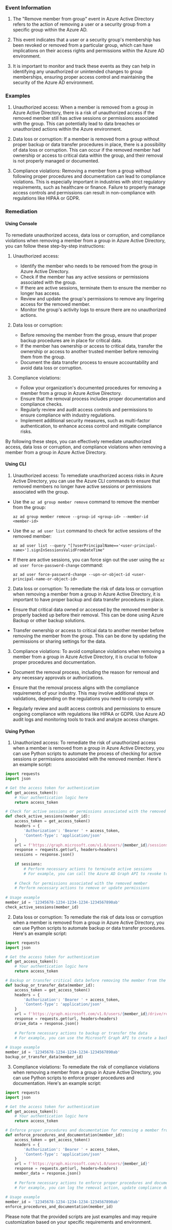 
### Event Information

1. The "Remove member from group" event in Azure Active Directory refers to the action of removing a user or a security group from a specific group within the Azure AD.

2. This event indicates that a user or a security group's membership has been revoked or removed from a particular group, which can have implications on their access rights and permissions within the Azure AD environment.

3. It is important to monitor and track these events as they can help in identifying any unauthorized or unintended changes to group memberships, ensuring proper access control and maintaining the security of the Azure AD environment.


### Examples

1. Unauthorized access: When a member is removed from a group in Azure Active Directory, there is a risk of unauthorized access if the removed member still has active sessions or permissions associated with the group. This can potentially lead to data breaches or unauthorized actions within the Azure environment.

2. Data loss or corruption: If a member is removed from a group without proper backup or data transfer procedures in place, there is a possibility of data loss or corruption. This can occur if the removed member had ownership or access to critical data within the group, and their removal is not properly managed or documented.

3. Compliance violations: Removing a member from a group without following proper procedures and documentation can lead to compliance violations. This is especially important in industries with strict regulatory requirements, such as healthcare or finance. Failure to properly manage access controls and permissions can result in non-compliance with regulations like HIPAA or GDPR.

### Remediation

#### Using Console

To remediate unauthorized access, data loss or corruption, and compliance violations when removing a member from a group in Azure Active Directory, you can follow these step-by-step instructions:

1. Unauthorized access:
   - Identify the member who needs to be removed from the group in Azure Active Directory.
   - Check if the member has any active sessions or permissions associated with the group.
   - If there are active sessions, terminate them to ensure the member no longer has access.
   - Review and update the group's permissions to remove any lingering access for the removed member.
   - Monitor the group's activity logs to ensure there are no unauthorized actions.

2. Data loss or corruption:
   - Before removing the member from the group, ensure that proper backup procedures are in place for critical data.
   - If the member has ownership or access to critical data, transfer the ownership or access to another trusted member before removing them from the group.
   - Document the data transfer process to ensure accountability and avoid data loss or corruption.

3. Compliance violations:
   - Follow your organization's documented procedures for removing a member from a group in Azure Active Directory.
   - Ensure that the removal process includes proper documentation and compliance checks.
   - Regularly review and audit access controls and permissions to ensure compliance with industry regulations.
   - Implement additional security measures, such as multi-factor authentication, to enhance access control and mitigate compliance risks.

By following these steps, you can effectively remediate unauthorized access, data loss or corruption, and compliance violations when removing a member from a group in Azure Active Directory.

#### Using CLI

1. Unauthorized access: To remediate unauthorized access risks in Azure Active Directory, you can use the Azure CLI commands to ensure that removed members no longer have active sessions or permissions associated with the group. 

- Use the `az ad group member remove` command to remove the member from the group: 
  ```
  az ad group member remove --group-id <group-id> --member-id <member-id>
  ```

- Use the `az ad user list` command to check for active sessions of the removed member: 
  ```
  az ad user list --query "[?userPrincipalName=='<user-principal-name>'].signInSessionsValidFromDateTime"
  ```

- If there are active sessions, you can force sign out the user using the `az ad user force-password-change` command: 
  ```
  az ad user force-password-change --upn-or-object-id <user-principal-name-or-object-id>
  ```

2. Data loss or corruption: To remediate the risk of data loss or corruption when removing a member from a group in Azure Active Directory, it is important to have proper backup and data transfer procedures in place. 

- Ensure that critical data owned or accessed by the removed member is properly backed up before their removal. This can be done using Azure Backup or other backup solutions.

- Transfer ownership or access to critical data to another member before removing the member from the group. This can be done by updating the permissions or sharing settings for the data.

3. Compliance violations: To avoid compliance violations when removing a member from a group in Azure Active Directory, it is crucial to follow proper procedures and documentation. 

- Document the removal process, including the reason for removal and any necessary approvals or authorizations.

- Ensure that the removal process aligns with the compliance requirements of your industry. This may involve additional steps or validations, depending on the regulations you need to comply with.

- Regularly review and audit access controls and permissions to ensure ongoing compliance with regulations like HIPAA or GDPR. Use Azure AD audit logs and monitoring tools to track and analyze access changes.

#### Using Python

1. Unauthorized access: To remediate the risk of unauthorized access when a member is removed from a group in Azure Active Directory, you can use Python scripts to automate the process of checking for active sessions or permissions associated with the removed member. Here's an example script:

```python
import requests
import json

# Get the access token for authentication
def get_access_token():
    # Your authentication logic here
    return access_token

# Check for active sessions or permissions associated with the removed member
def check_active_sessions(member_id):
    access_token = get_access_token()
    headers = {
        'Authorization': 'Bearer ' + access_token,
        'Content-Type': 'application/json'
    }
    url = f'https://graph.microsoft.com/v1.0/users/{member_id}/sessions'
    response = requests.get(url, headers=headers)
    sessions = response.json()
    
    if sessions:
        # Perform necessary actions to terminate active sessions
        # For example, you can call the Azure AD Graph API to revoke tokens
    
    # Check for permissions associated with the removed member
    # Perform necessary actions to remove or update permissions
    
# Usage example
member_id = '12345678-1234-1234-1234-1234567890ab'
check_active_sessions(member_id)
```

2. Data loss or corruption: To remediate the risk of data loss or corruption when a member is removed from a group in Azure Active Directory, you can use Python scripts to automate backup or data transfer procedures. Here's an example script:

```python
import requests
import json

# Get the access token for authentication
def get_access_token():
    # Your authentication logic here
    return access_token

# Backup or transfer critical data before removing the member from the group
def backup_or_transfer_data(member_id):
    access_token = get_access_token()
    headers = {
        'Authorization': 'Bearer ' + access_token,
        'Content-Type': 'application/json'
    }
    url = f'https://graph.microsoft.com/v1.0/users/{member_id}/drive/root'
    response = requests.get(url, headers=headers)
    drive_data = response.json()
    
    # Perform necessary actions to backup or transfer the data
    # For example, you can use the Microsoft Graph API to create a backup or transfer the data to another user or group
    
# Usage example
member_id = '12345678-1234-1234-1234-1234567890ab'
backup_or_transfer_data(member_id)
```

3. Compliance violations: To remediate the risk of compliance violations when removing a member from a group in Azure Active Directory, you can use Python scripts to enforce proper procedures and documentation. Here's an example script:

```python
import requests
import json

# Get the access token for authentication
def get_access_token():
    # Your authentication logic here
    return access_token

# Enforce proper procedures and documentation for removing a member from a group
def enforce_procedures_and_documentation(member_id):
    access_token = get_access_token()
    headers = {
        'Authorization': 'Bearer ' + access_token,
        'Content-Type': 'application/json'
    }
    url = f'https://graph.microsoft.com/v1.0/users/{member_id}'
    response = requests.get(url, headers=headers)
    member_data = response.json()
    
    # Perform necessary actions to enforce proper procedures and documentation
    # For example, you can log the removal action, update compliance documentation, or send notifications to relevant stakeholders
    
# Usage example
member_id = '12345678-1234-1234-1234-1234567890ab'
enforce_procedures_and_documentation(member_id)
```

Please note that the provided scripts are just examples and may require customization based on your specific requirements and environment.

